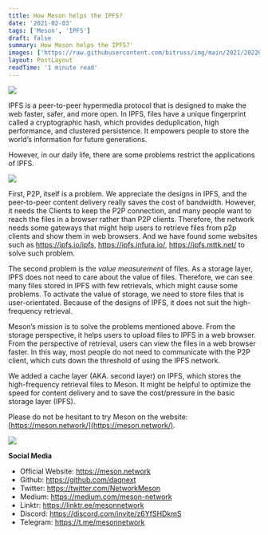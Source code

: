 ```yaml
---
title: How Meson helps the IPFS?
date: '2021-02-03'
tags: ['Meson', 'IPFS']
draft: false
summary: How Meson helps the IPFS?'
images: ['https://raw.githubusercontent.com/bitruss/img/main/2021/202205271423256.png']
layout: PostLayout
readTime: '1 minute read'
---
```


![](https://raw.githubusercontent.com/bitruss/img/main/2021/202205271423256.png)

IPFS is a peer-to-peer hypermedia protocol that is designed to make the web faster, safer, and more open. In IPFS, files have a unique fingerprint called a cryptographic hash, which provides deduplication, high performance, and clustered persistence. It empowers people to store the world’s information for future generations.

However, in our daily life, there are some problems restrict the applications of IPFS.

![](https://raw.githubusercontent.com/bitruss/img/main/2021/202205271424429.png)

First, P2P, itself is a problem. We appreciate the designs in IPFS, and the peer-to-peer content delivery really saves the cost of bandwidth. However, it needs the Clients to keep the P2P connection, and many people want to reach the files in a browser rather than P2P clients. Therefore, the network needs some gateways that might help users to retrieve files from p2p clients and show them in web browsers. And we have found some websites such as https://ipfs.io/ipfs, https://ipfs.infura.io/, https://ipfs.mttk.net/ to solve such problem.

The second problem is the _value measurement_ of files. As a storage layer, IPFS does not need to care about the value of files. Therefore, we can see many files stored in IPFS with few retrievals, which might cause some problems. To activate the value of storage, we need to store files that is user-orientated. Because of the designs of IPFS, it does not suit the high-frequency retrieval.

Meson’s mission is to solve the problems mentioned above. From the storage perspective, it helps users to upload files to IPFS in a web browser. From the perspective of retrieval, users can view the files in a web browser faster. In this way, most people do not need to communicate with the P2P client, which cuts down the threshold of using the IPFS network.

We added a cache layer (AKA. second layer) on IPFS, which stores the high-frequency retrieval files to Meson. It might be helpful to optimize the speed for content delivery and to save the cost/pressure in the basic storage layer (IPFS).

Please do not be hesitant to try Meson on the website: [https://meson.network/](https://meson.network/).

![](https://raw.githubusercontent.com/bitruss/img/main/2021/202205271426055.png)

**Social Media**

- Official Website: https://meson.network
- Github: https://github.com/daqnext
- Twitter: https://twitter.com/NetworkMeson
- Medium: https://medium.com/meson-network
- Linktr: https://linktr.ee/mesonnetwork
- Discord: https://discord.com/invite/z6YfSHDkmS
- Telegram: https://t.me/mesonnetwork
